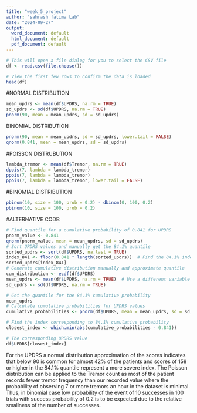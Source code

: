 ---
title: "week_5_project"
author: "sahrash fatima Lab"
date: "2024-09-27"
output:
  word_document: default
  html_document: default
  pdf_document: default
---

```{r}
# This will open a file dialog for you to select the CSV file
df <- read.csv(file.choose())

# View the first few rows to confirm the data is loaded
head(df)
```
#NORMAL DISTRIBUTION

```{r}
mean_updrs <- mean(df$UPDRS, na.rm = TRUE)
sd_updrs <- sd(df$UPDRS, na.rm = TRUE)
pnorm(90, mean = mean_updrs, sd = sd_updrs)

```
BINOMIAL DISTRIBUTION

```{r}
pnorm(90, mean = mean_updrs, sd = sd_updrs, lower.tail = FALSE)
qnorm(0.841, mean = mean_updrs, sd = sd_updrs)

```
#POISSON DISTRUBUTION

```{r}
lambda_tremor <- mean(df$Tremor, na.rm = TRUE)
dpois(7, lambda = lambda_tremor)
ppois(7, lambda = lambda_tremor)
ppois(7, lambda = lambda_tremor, lower.tail = FALSE)

```
#BINOMIAL DISTRIBUTION

```{r}
pbinom(10, size = 100, prob = 0.2) - dbinom(0, 100, 0.2)
pbinom(10, size = 100, prob = 0.2)

```
#ALTERNATIVE CODE: 
```{r}
# Find quantile for a cumulative probability of 0.841 for UPDRS
pnorm_value <- 0.841
qnorm(pnorm_value, mean = mean_updrs, sd = sd_updrs)
# Sort UPDRS values and manually get the 84.1% quantile
sorted_updrs <- sort(df$UPDRS, na.last = TRUE)
index_841 <- floor(0.841 * length(sorted_updrs))  # Find the 84.1% index
sorted_updrs[index_841]
# Generate cumulative distribution manually and approximate quantile
cum_distribution <- ecdf(df$UPDRS)
mean_updrs <- mean(df$UPDRS, na.rm = TRUE)  # Use a different variable name like 'mean_updrs'
sd_updrs <- sd(df$UPDRS, na.rm = TRUE)

# Get the quantile for the 84.1% cumulative probability
mean_updrs
# Calculate cumulative probabilities for UPDRS values
cumulative_probabilities <- pnorm(df$UPDRS, mean = mean_updrs, sd = sd_updrs)

# Find the index corresponding to 84.1% cumulative probability
closest_index <- which.min(abs(cumulative_probabilities - 0.841))

# The corresponding UPDRS value
df$UPDRS[closest_index]

```
For the UPDRS a normal distribution approximation of the scores indicates that below 90 is common for almost 42% of the patients and scores of 158 or higher in the 84.1% quantile represent a more severe index.
The Poisson distribution can be applied to the Tremor count as most of the patient records fewer tremor frequency than our recorded value where the probability of observing 7 or more tremors an hour in the dataset is minimal.
Thus, in binomial case low probability of the event of 10 successes in 100 trials with success probability of 0.2 is to be expected due to the relative smallness of the number of successes.


